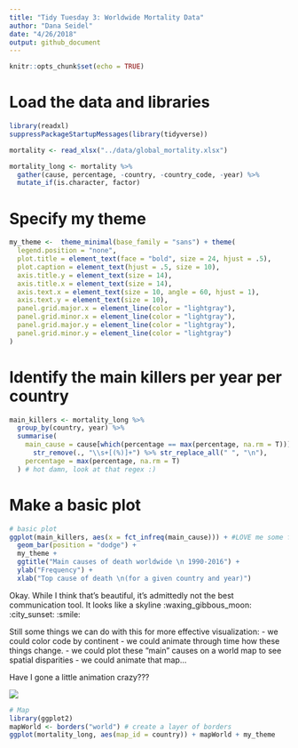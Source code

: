 ```yaml
---
title: "Tidy Tuesday 3: Worldwide Mortality Data" 
author: "Dana Seidel"
date: "4/26/2018"
output: github_document
---
```


```r
knitr::opts_chunk$set(echo = TRUE)
```

# Load the data and libraries
```r
library(readxl)
suppressPackageStartupMessages(library(tidyverse))

mortality <- read_xlsx("../data/global_mortality.xlsx")

mortality_long <- mortality %>%
  gather(cause, percentage, -country, -country_code, -year) %>%
  mutate_if(is.character, factor)
```

# Specify my theme
```r
my_theme <-  theme_minimal(base_family = "sans") + theme(
  legend.position = "none",
  plot.title = element_text(face = "bold", size = 24, hjust = .5),
  plot.caption = element_text(hjust = .5, size = 10),
  axis.title.y = element_text(size = 14),
  axis.title.x = element_text(size = 14),
  axis.text.x = element_text(size = 10, angle = 60, hjust = 1),
  axis.text.y = element_text(size = 10),
  panel.grid.major.x = element_line(color = "lightgray"),
  panel.grid.minor.x = element_line(color = "lightgray"),
  panel.grid.major.y = element_line(color = "lightgray"),
  panel.grid.minor.y = element_line(color = "lightgray")
)
```

# Identify the main killers per year per country
```r
main_killers <- mortality_long %>%
  group_by(country, year) %>%
  summarise(
    main_cause = cause[which(percentage == max(percentage, na.rm = T))] %>% 
      str_remove(., "\\s+[(%)]+") %>% str_replace_all(" ", "\n"), 
    percentage = max(percentage, na.rm = T)
  ) # hot damn, look at that regex :)
```

# Make a basic plot
```r
# basic plot
ggplot(main_killers, aes(x = fct_infreq(main_cause))) + #LOVE me some forcats
  geom_bar(position = "dodge") + 
  my_theme +
  ggtitle("Main causes of death worldwide \n 1990-2016") +
  ylab("Frequency") +
  xlab("Top cause of death \n(for a given country and year)")

```

Okay. While I think that's beautiful, it's admittedly not the best communication tool. 
It looks like a skyline :waxing_gibbous_moon: :city_sunset: :smile:
  
Still some things we can do with this for more effective visualization:
  - we could color code by continent
  - we could animate through time how these things change. 
  - we could plot these "main" causes on a world map to see spatial disparities
  - we could animate that map... 

Have I gone a little animation crazy???

![](https://media.giphy.com/media/nsaJl9dpgf6nK/giphy.gif)
```r
# Map
library(ggplot2)
mapWorld <- borders("world") # create a layer of borders
ggplot(mortality_long, aes(map_id = country)) + mapWorld + my_theme
```


